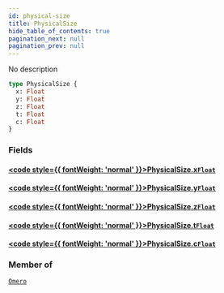 ```yaml
---
id: physical-size
title: PhysicalSize
hide_table_of_contents: true
pagination_next: null
pagination_prev: null
---
```








No description

```graphql
type PhysicalSize {
  x: Float
  y: Float
  z: Float
  t: Float
  c: Float
}
```


### Fields

#### [<code style={{ fontWeight: 'normal' }}>PhysicalSize.<b>x</b></code>](#)<Bullet />[`Float`](/docs/schemas/mikro/scalars/float) <Badge class="secondary" text="scalar"/>
> 
> 

#### [<code style={{ fontWeight: 'normal' }}>PhysicalSize.<b>y</b></code>](#)<Bullet />[`Float`](/docs/schemas/mikro/scalars/float) <Badge class="secondary" text="scalar"/>
> 
> 

#### [<code style={{ fontWeight: 'normal' }}>PhysicalSize.<b>z</b></code>](#)<Bullet />[`Float`](/docs/schemas/mikro/scalars/float) <Badge class="secondary" text="scalar"/>
> 
> 

#### [<code style={{ fontWeight: 'normal' }}>PhysicalSize.<b>t</b></code>](#)<Bullet />[`Float`](/docs/schemas/mikro/scalars/float) <Badge class="secondary" text="scalar"/>
> 
> 

#### [<code style={{ fontWeight: 'normal' }}>PhysicalSize.<b>c</b></code>](#)<Bullet />[`Float`](/docs/schemas/mikro/scalars/float) <Badge class="secondary" text="scalar"/>
> 
> 



### Member of

[`Omero`](/docs/schemas/mikro/objects/omero)  <Badge class="secondary" text="object"/>



